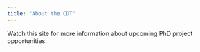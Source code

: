 ```yaml
---
title: "About the CDT"
---
```


Watch this site for more information about upcoming PhD project opportunities.
